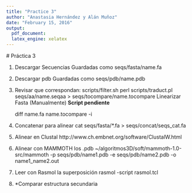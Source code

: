 ```yaml
---
title: "Practice 3"
author: "Anastasia Hernández y Alán Muñoz"
date: "February 15, 2016"
output: 
  pdf_document: 
  latex_engine: xelatex
---
```

  # Práctica 3
  
1. Descargar Secuencias
  Guardadas como seqs/fasta/name.fa
  
2. Descargar pdb
  Guardadas como seqs/pdb/name.pdb
  
3. Revisar que correspondan:
	scripts/filter.sh
	perl scripts/traduct.pl seqs/aa/name.seqaa > seqs/tocompare/name.tocompare
	Linearizar Fasta (Manualmente) **Script pendiente**
	
	diff name.fa name.tocompare -i
	
4. Concatenar para alinear
	cat seqs/fasta/*.fa > seqs/concat/seqs_cat.fa
	
5. Alinear en Clustal 
	http://www.ch.embnet.org/software/ClustalW.html
	
6. Alinear con MAMMOTH los .pdb
	~/algoritmos3D/soft/mammoth-1.0-src/mammoth -p seqs/pdb/name1.pdb -e seqs/pdb/name2.pdb -o name1_name2.out
	
7. Leer con Rasmol la superposición
	rasmol -script rasmol.tcl	
	

8. *Comparar estructura secundaria

